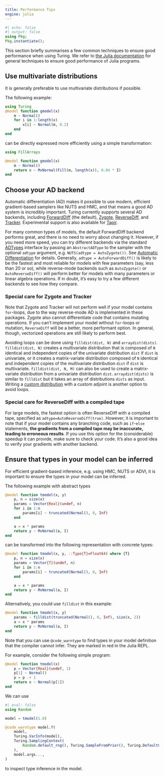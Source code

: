 ---
title: Performance Tips
engine: julia
---

```{julia}
#| echo: false
#| output: false
using Pkg;
Pkg.instantiate();
```

This section briefly summarises a few common techniques to ensure good performance when using Turing.
We refer to [the Julia documentation](https://docs.julialang.org/en/v1/manual/performance-tips/index.html) for general techniques to ensure good performance of Julia programs.

## Use multivariate distributions

It is generally preferable to use multivariate distributions if possible.

The following example:

```{julia}
using Turing
@model function gmodel(x)
    m ~ Normal()
    for i in 1:length(x)
        x[i] ~ Normal(m, 0.2)
    end
end
```

can be directly expressed more efficiently using a simple transformation:

```{julia}
using FillArrays

@model function gmodel(x)
    m ~ Normal()
    return x ~ MvNormal(Fill(m, length(x)), 0.04 * I)
end
```

## Choose your AD backend

Automatic differentiation (AD) makes it possible to use modern, efficient gradient-based samplers like NUTS and HMC, and that means a good AD system is incredibly important. Turing currently
supports several AD backends, including [ForwardDiff](https://github.com/JuliaDiff/ForwardDiff.jl) (the default), [Zygote](https://github.com/FluxML/Zygote.jl),
[ReverseDiff](https://github.com/JuliaDiff/ReverseDiff.jl), and [Tracker](https://github.com/FluxML/Tracker.jl). Experimental support is also available for
[Tapir](https://github.com/withbayes/Tapir.jl).

For many common types of models, the default ForwardDiff backend performs great, and there is no need to worry about changing it. However, if you need more speed, you can try
different backends via the standard [ADTypes](https://github.com/SciML/ADTypes.jl) interface by passing an `AbstractADType` to the sampler with the optional `adtype` argument, e.g.
`NUTS(adtype = AutoZygote())`. See [Automatic Differentiation](../../{{<meta using-turing-autodiff>}}) for details. Generally, `adtype = AutoForwardDiff()` is likely to be the fastest and most reliable for models with
few parameters (say, less than 20 or so), while reverse-mode backends such as `AutoZygote()` or `AutoReverseDiff()` will perform better for models with many parameters or linear algebra
operations. If in doubt, it's easy to try a few different backends to see how they compare.

### Special care for Zygote and Tracker

Note that Zygote and Tracker will not perform well if your model contains `for`-loops, due to the way reverse-mode AD is implemented in these packages. Zygote also cannot differentiate code
that contains mutating operations. If you can't implement your model without `for`-loops or mutation, `ReverseDiff` will be a better, more performant option. In general, though,
vectorized operations are still likely to perform best.

Avoiding loops can be done using `filldist(dist, N)` and `arraydist(dists)`. `filldist(dist, N)` creates a multivariate distribution that is composed of `N` identical and independent
copies of the univariate distribution `dist` if `dist` is univariate, or it creates a matrix-variate distribution composed of `N` identical and independent copies of the multivariate
distribution `dist` if `dist` is multivariate. `filldist(dist, N, M)` can also be used to create a matrix-variate distribution from a univariate distribution `dist`.  `arraydist(dists)`
is similar to `filldist` but it takes an array of distributions `dists` as input. Writing a [custom distribution](advanced) with a custom adjoint is another option to avoid loops.

### Special care for ReverseDiff with a compiled tape

For large models, the fastest option is often ReverseDiff with a compiled tape, specified as `adtype=AutoReverseDiff(true)`. However, it is important to note that if your model contains any
branching code, such as `if`-`else` statements, **the gradients from a compiled tape may be inaccurate, leading to erroneous results**. If you use this option for the (considerable) speedup it
can provide, make sure to check your code. It's also a good idea to verify your gradients with another backend.

## Ensure that types in your model can be inferred

For efficient gradient-based inference, e.g. using HMC, NUTS or ADVI, it is important to ensure the types in your model can be inferred.

The following example with abstract types

```{julia}
@model function tmodel(x, y)
    p, n = size(x)
    params = Vector{Real}(undef, n)
    for i in 1:n
        params[i] ~ truncated(Normal(), 0, Inf)
    end

    a = x * params
    return y ~ MvNormal(a, I)
end
```

can be transformed into the following representation with concrete types:

```{julia}
@model function tmodel(x, y, ::Type{T}=Float64) where {T}
    p, n = size(x)
    params = Vector{T}(undef, n)
    for i in 1:n
        params[i] ~ truncated(Normal(), 0, Inf)
    end

    a = x * params
    return y ~ MvNormal(a, I)
end
```

Alternatively, you could use `filldist` in this example:

```{julia}
@model function tmodel(x, y)
    params ~ filldist(truncated(Normal(), 0, Inf), size(x, 2))
    a = x * params
    return y ~ MvNormal(a, I)
end
```

Note that you can use `@code_warntype` to find types in your model definition that the compiler cannot infer.
They are marked in red in the Julia REPL.

For example, consider the following simple program:

```{julia}
@model function tmodel(x)
    p = Vector{Real}(undef, 1)
    p[1] ~ Normal()
    p = p .+ 1
    return x ~ Normal(p[1])
end
```

We can use

```{julia}
#| eval: false
using Random

model = tmodel(1.0)

@code_warntype model.f(
    model,
    Turing.VarInfo(model),
    Turing.SamplingContext(
        Random.default_rng(), Turing.SampleFromPrior(), Turing.DefaultContext()
    ),
    model.args...,
)
```

to inspect type inference in the model.
